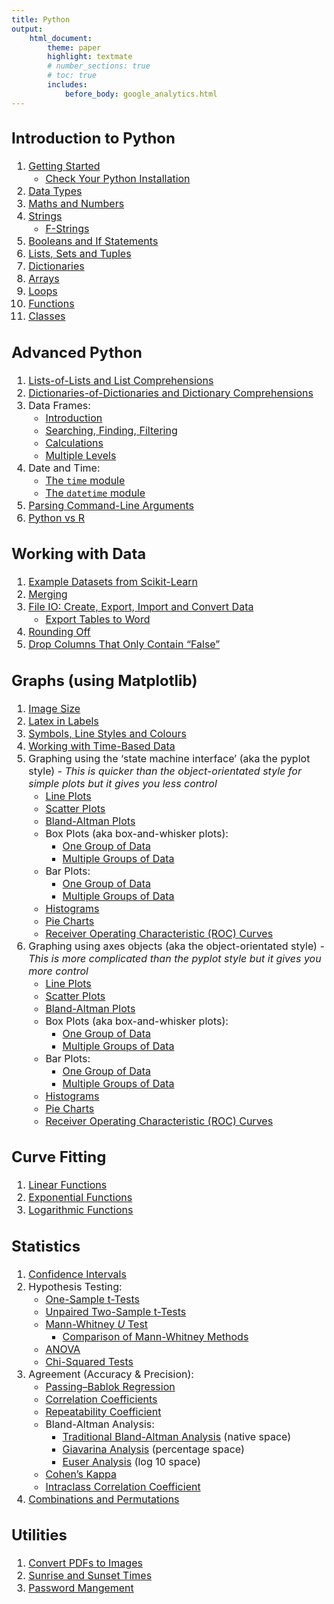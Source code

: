 ```yaml
---
title: Python
output:
    html_document:
        theme: paper
        highlight: textmate
        # number_sections: true
        # toc: true
        includes:
            before_body: google_analytics.html
---
```


<font size="3">

## Introduction to Python
1. [Getting Started](python/intro/getting_started.html)
    - [Check Your Python Installation](python/intro/installation_check.html)
2. [Data Types](python/intro/data_types.html)
3. [Maths and Numbers](python/intro/maths_numbers.html)
4. [Strings](python/intro/strings.html)
    - [F-Strings](python/intro/f_strings.html)
5. [Booleans and If Statements](python/intro/booleans.html)
6. [Lists, Sets and Tuples](python/intro/lists.html)
7. [Dictionaries](python/intro/dictionaries.html)
8. [Arrays](python/intro/arrays.html)
9. [Loops](python/intro/loops.html)
10. [Functions](python/intro/functions.html)
11. [Classes](python/intro/classes.html)

## Advanced Python
1. [Lists-of-Lists and List Comprehensions](python/advanced/lists.html)
2. [Dictionaries-of-Dictionaries and Dictionary Comprehensions](python/advanced/dictionaries.html)
3. Data Frames:
    - [Introduction](python/advanced/data_frames_intro.html)
    - [Searching, Finding, Filtering](python/advanced/data_frames_searching.html)
    - [Calculations](python/advanced/data_frames_calculations.html)
    - [Multiple Levels](python/advanced/data_frames_multi_level.html)
4. Date and Time:
    - [The `time` module](python/advanced/time.html)
    - [The `datetime` module](python/advanced/datetime.html)
    <!-- - [Timezones] -->
    <!-- - [Time a Script] -->
<!-- 5. Python and the Terminal -->
<!--     - Parsing Command-Line Arguments -->
<!--     - Run Terminal Commands in Python -->
<!--     - Prompt for User Input -->
5. [Parsing Command-Line Arguments](python/advanced/argument_parsing.html)
6. [Python vs R](python/advanced/python_vs_r.html)
<!-- 7. [Webscraping] -->
<!-- 8. [Bitwise Operators] -->
<!-- 9. [Error Handling] -->
<!-- 10. [Linting] -->
<!-- 11. [Variable Scope] -->

## Working with Data
1. [Example Datasets from Scikit-Learn](python/data/sklearn_datasets.html)
2. [Merging](python/data/merging.html)
3. [File IO: Create, Export, Import and Convert Data](python/data/create_export_import_convert.html)
    - [Export Tables to Word](python/data/export_to_word.html)
4. [Rounding Off](python/data/rounding_off.html)
5. [Drop Columns That Only Contain "False"](python/data/drop_columns_false.html)

## Graphs (using Matplotlib)
1. [Image Size](python/graphs/image_size.html)
2. [Latex in Labels](python/graphs/latex_in_labels.html)
3. [Symbols, Line Styles and Colours](python/graphs/symbols_linestyles_colours.html)
4. [Working with Time-Based Data](python/graphs/time_data.html)
5. Graphing using the 'state machine interface' (aka the pyplot style) _- This is quicker than the object-orientated style for simple plots but it gives you less control_
    - [Line Plots](python/graphs/plt_based/lineplots.html)
    - [Scatter Plots](python/graphs/plt_based/scatterplots.html)
    - [Bland-Altman Plots](python/graphs/plt_based/bland_altman.html)
    - Box Plots (aka box-and-whisker plots):
        + [One Group of Data](python/graphs/plt_based/boxplots_single_group.html)
        + [Multiple Groups of Data](python/graphs/plt_based/boxplots_multiple_groups.html)
    + Bar Plots:
        + [One Group of Data](python/graphs/plt_based/barplots_single_group.html)
        + [Multiple Groups of Data](python/graphs/plt_based/barplots_multiple_groups.html)
    + [Histograms](python/graphs/plt_based/histograms.html)
    + [Pie Charts](python/graphs/plt_based/pie_charts.html)
    - [Receiver Operating Characteristic (ROC) Curves](python/graphs/plt_based/roc_curves.html)
6. Graphing using axes objects (aka the object-orientated style) _- This is more complicated than the pyplot style but it gives you more control_
    - [Line Plots](python/graphs/ax_based/lineplots.html)
    - [Scatter Plots](python/graphs/ax_based/scatterplots.html)
    - [Bland-Altman Plots](python/graphs/ax_based/bland_altman.html)
    - Box Plots (aka box-and-whisker plots):
        + [One Group of Data](python/graphs/ax_based/boxplots_single_group.html)
        + [Multiple Groups of Data](python/graphs/ax_based/boxplots_multiple_groups.html)
    + Bar Plots:
        + [One Group of Data](python/graphs/ax_based/barplots_single_group.html)
        + [Multiple Groups of Data](python/graphs/ax_based/barplots_multiple_groups.html)
    - [Histograms](python/graphs/ax_based/histograms.html)
    - [Pie Charts](python/graphs/ax_based/pie_charts.html)
    - [Receiver Operating Characteristic (ROC) Curves](python/graphs/ax_based/roc_curves.html)

## Curve Fitting
1. [Linear Functions](python/curve_fitting/linear.html)
2. [Exponential Functions](python/curve_fitting/exponential.html)
3. [Logarithmic Functions](python/curve_fitting/logarithmic.html)

## Statistics
1. [Confidence Intervals](python/statistics/confidence_intervals.html)
2.  Hypothesis Testing:
    - [One-Sample t-Tests](python/statistics/hypothesis_testing/one_sample_t_test.html)
    - [Unpaired Two-Sample t-Tests](python/statistics/hypothesis_testing/unpaired_two_sample_t_test.html)
    - [Mann-Whitney *U* Test](python/statistics/hypothesis_testing/mann_whitney_u_test.html)
        + [Comparison of Mann-Whitney Methods](python/statistics/hypothesis_testing/mann_whitney_u_test/comparison_of_methods.html)
    - [ANOVA](python/statistics/hypothesis_testing/anova.html)
    - [Chi-Squared Tests](python/statistics/hypothesis_testing/chi_squared.html)
3. Agreement (Accuracy & Precision):
    - [Passing–Bablok Regression](python/statistics/agreement/passing_bablok.html)
    - [Correlation Coefficients](python/statistics/agreement/correlation_coefficients.html)
    - [Repeatability Coefficient](python/statistics/agreement/repeatability_coefficient.html)
    - Bland-Altman Analysis:
        - [Traditional Bland-Altman Analysis](python/statistics/agreement/bland_altman.html) (native space)
        - [Giavarina Analysis](python/statistics/agreement/giavarina.html) (percentage space)
        - [Euser Analysis](python/statistics/agreement/euser.html) (log 10 space)
    - [Cohen’s Kappa](python/statistics/agreement/cohens_kappa.html)
    - [Intraclass Correlation Coefficient](python/statistics/agreement/intraclass_correlation.html)
4. [Combinations and Permutations](python/statistics/combinations_permutations.html)

## Utilities
1. [Convert PDFs to Images](python/utilities/pdfs_to_pngs.html)
2. [Sunrise and Sunset Times](python/utilities/sunrise_sunset.html)
3. [Password Mangement](python/utilities/passwords.html)

</font>
